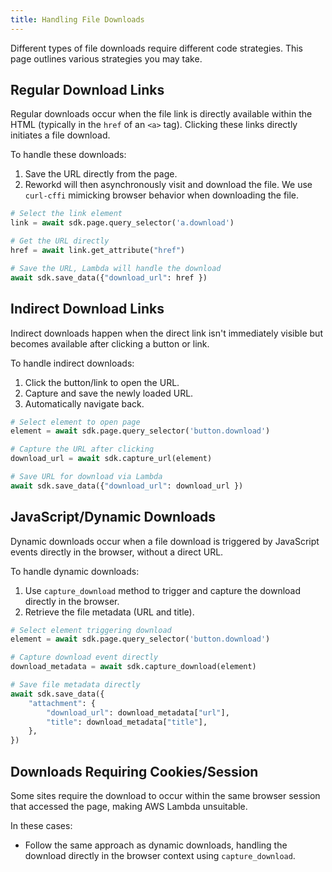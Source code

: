 ---
title: Handling File Downloads
---
Different types of file downloads require different code strategies. This page outlines various strategies you may take.

## Regular Download Links
Regular downloads occur when the file link is directly available within the HTML (typically in the `href` of an `<a>` tag). Clicking these links directly initiates a file download.

To handle these downloads:

1. Save the URL directly from the page.
2. Reworkd will then asynchronously visit and download the file. We use `curl-cffi` mimicking browser behavior when downloading the file.

```python
# Select the link element
link = await sdk.page.query_selector('a.download')

# Get the URL directly
href = await link.get_attribute("href")

# Save the URL, Lambda will handle the download
await sdk.save_data({"download_url": href })
```

## Indirect Download Links

Indirect downloads happen when the direct link isn't immediately visible but becomes available after clicking a button or link.

To handle indirect downloads:

1. Click the button/link to open the URL.
2. Capture and save the newly loaded URL.
3. Automatically navigate back.

```python
# Select element to open page
element = await sdk.page.query_selector('button.download')

# Capture the URL after clicking
download_url = await sdk.capture_url(element)

# Save URL for download via Lambda
await sdk.save_data({"download_url": download_url })
```

## JavaScript/Dynamic Downloads

Dynamic downloads occur when a file download is triggered by JavaScript events directly in the browser, without a direct URL.

To handle dynamic downloads:

1. Use `capture_download` method to trigger and capture the download directly in the browser.
2. Retrieve the file metadata (URL and title).

```python
# Select element triggering download
element = await sdk.page.query_selector('button.download')

# Capture download event directly
download_metadata = await sdk.capture_download(element)

# Save file metadata directly
await sdk.save_data({
    "attachment": {
        "download_url": download_metadata["url"],
        "title": download_metadata["title"],
    },
})
```

## Downloads Requiring Cookies/Session

Some sites require the download to occur within the same browser session that accessed the page, making AWS Lambda unsuitable.

In these cases:

- Follow the same approach as dynamic downloads, handling the download directly in the browser context using `capture_download`.
